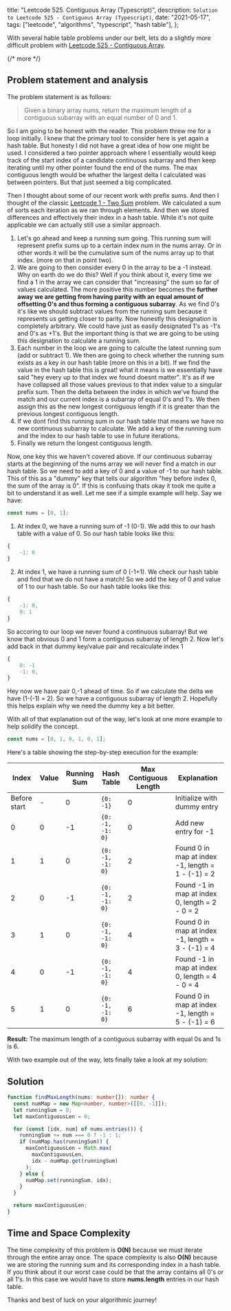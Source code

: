   title: "Leetcode 525. Contiguous Array (Typescript)",
  description: `Solution to Leetcode 525 - Contiguous Array (Typescript)`,
  date: "2021-05-17",
  tags: ["leetcode", "algorithms", "typescript", "hash table"],
};

With several hable table problems under our belt, lets do a slightly more difficult problem with [Leetcode 525 - Contiguous Array](https://leetcode.com/problems/contiguous-array/).

{/* more */}

## Problem statement and analysis

The problem statement is as follows:

> Given a binary array nums, return the maximum length of a contiguous subarray with an equal number of 0 and 1.

So I am going to be honest with the reader. This problem threw me for a loop initially. I knew that the primary tool to consider here is yet again a hash table. But honesty I did not have a great idea of how one might be used. I considered a two pointer approach where I essentially would keep track of the start index of a candidate continuous subarray and then keep iterating until my other pointer found the end of the nums. The max contiguous length would be whather the largest delta I calculated was between pointers. But that just seemed a big complicated.

Then I thought about some of our recent work with prefix sums. And then I thought of the classic [Leetcode 1 - Two Sum](https://leetcode.com/problems/two-sum/) problem. We calculated a sum of sorts each iteration as we ran through elements. And then we stored differences and effectively their index in a hash table. While it's not quite applicable we can actually still use a similar approach.

1. Let's go ahead and keep a running sum going. This running sum will represent prefix sums up to a certain index num in the nums array. Or in other words it will be the cumulative sum of the nums array up to that index. (more on that in point two).
2. We are going to then consider every 0 in the array to be a -1 instead. Why on earth do we do this? Well if you think about it, every time we find a 1 in the array we can consider that "increasing" the sum so far of values calculated. The more positive this number becomes the **further away we are getting from having parity with an equal amount of offsetting 0's and thus forming a contiguous subarray**. As we find 0's it's like we should subtract values from the running sum because it represents us getting closer to parity. Now honestly this designation is completely arbitrary. We could have just as easily designated 1's as -1's and 0's as +1's. But the important thing is that we are going to be using this designation to calculate a running sum.
3. Each number in the loop we are going to calculte the latest running sum (add or subtract 1). We then are going to check whether the running sum exists as a key in our hash table (more on this in a bit). If we find the value in the hash table this is great! what it means is we essentially have said "hey every up to that index we found doesnt matter". It's as if we have collapsed all those values previous to that index value to a singular prefix sum. Then the delta between the index in which we've found the match and our current index is a subarray of equal 0's and 1's. We then assign this as the new longest contiguous length if it is greater than the previous longest contiguous length.
4. If we dont find this running sum in our hash table that means we have no new continuous subarray to calculate. We add a key of the running sum and the index to our hash table to use in future iterations.
5. Finally we return the longest contiguous length.

Now, one key this we haven't covered above. If our continuous subarray starts at the beginning of the nums array we will never find a match in our hash table. So we need to add a key of 0 and a value of -1 to our hash table. This of this as a "dummy" key that tells our algorithm "hey before index 0, the sum of the array is 0". If this is confusing thats okay it took me quite a bit to understand it as well. Let me see if a simple example will help. Say we have:

```ts
const nums = [0, 1];
```

1. At index 0, we have a running sum of -1 (0-1). We add this to our hash table with a value of 0. So our hash table looks like this:

```ts
{
    -1: 0
}
```

2. At index 1, we have a running sum of 0 (-1+1). We check our hash table and find that we do not have a match! So we add the key of 0 and value of 1 to our hash table. So our hash table looks like this:

```ts
{
    -1: 0,
    0: 1
}
```

So accoring to our loop we never found a continuous subarray! But we know that obvious 0 and 1 form a contiguous subarray of length 2. Now let's add back in that dummy key/value pair and recalculate index 1

```ts
{
    0: -1
    -1: 0,
}
```

Hey now we have pair 0,-1 ahead of time. So if we calculate the delta we have (1-(-1) = 2). So we have a contiguous subarray of length 2. Hopefully this helps explain why we need the dummy key a bit better.

With all of that explanation out of the way, let's look at one more example to help solidify the concept.

```ts
const nums = [0, 1, 0, 1, 0, 1];
```

Here's a table showing the step-by-step execution for the example:

| Index        | Value | Running Sum | Hash Table       | Max Contiguous Length | Explanation                                       |
| ------------ | ----- | ----------- | ---------------- | --------------------- | ------------------------------------------------- |
| Before start | -     | 0           | `{0: -1}`        | 0                     | Initialize with dummy entry                       |
| 0            | 0     | -1          | `{0: -1, -1: 0}` | 0                     | Add new entry for -1                              |
| 1            | 1     | 0           | `{0: -1, -1: 0}` | 2                     | Found 0 in map at index -1, length = 1 - (-1) = 2 |
| 2            | 0     | -1          | `{0: -1, -1: 0}` | 2                     | Found -1 in map at index 0, length = 2 - 0 = 2    |
| 3            | 1     | 0           | `{0: -1, -1: 0}` | 4                     | Found 0 in map at index -1, length = 3 - (-1) = 4 |
| 4            | 0     | -1          | `{0: -1, -1: 0}` | 4                     | Found -1 in map at index 0, length = 4 - 0 = 4    |
| 5            | 1     | 0           | `{0: -1, -1: 0}` | 6                     | Found 0 in map at index -1, length = 5 - (-1) = 6 |

**Result:** The maximum length of a contiguous subarray with equal 0s and 1s is 6.

With two example out of the way, lets finally take a look at my solution:

## Solution

```ts
function findMaxLength(nums: number[]): number {
  const numMap = new Map<number, number>([[0, -1]]);
  let runningSum = 0;
  let maxContiguousLen = 0;

  for (const [idx, num] of nums.entries()) {
    runningSum += num === 0 ? -1 : 1;
    if (numMap.has(runningSum)) {
      maxContiguousLen = Math.max(
        maxContiguousLen,
        idx - numMap.get(runningSum)
      );
    } else {
      numMap.set(runningSum, idx);
    }
  }

  return maxContiguousLen;
}
```

## Time and Space Complexity

The time complexity of this problem is **O(N)** because we must iterate through the entire array once. The space complexity is also **O(N)** because we are storing the running sum and its corresponding index in a hash table. If you think about it our worst case could be that the array contains all 0's or all 1's. In this case we would have to store **nums.length** entries in our hash table.

Thanks and best of luck on your algorithmic journey!
